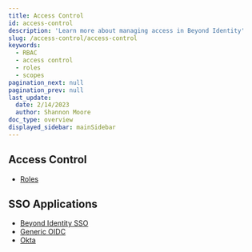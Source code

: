 ```yaml
---
title: Access Control
id: access-control
description: 'Learn more about managing access in Beyond Identity'
slug: /access-control/access-control
keywords:
  - RBAC
  - access control
  - roles
  - scopes
pagination_next: null
pagination_prev: null
last_update:
  date: 2/14/2023
  author: Shannon Moore
doc_type: overview
displayed_sidebar: mainSidebar
---
```


## Access Control
- [Roles](/docs/access-control/roles)

## SSO Applications
- [Beyond Identity SSO](/docs/access-control/applications/beyond-identity-sso)
- [Generic OIDC](/docs/access-control/applications/generic-oidc)
- [Okta](/docs/access-control/applications/okta)